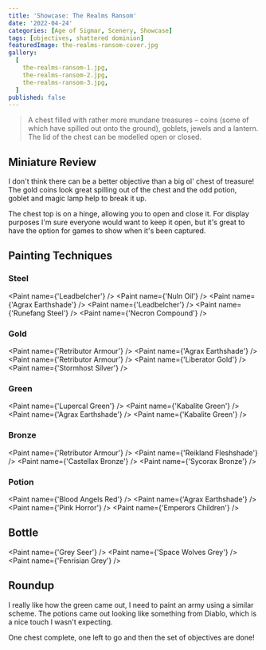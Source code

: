```yaml
---
title: 'Showcase: The Realms Ransom'
date: '2022-04-24'
categories: [Age of Sigmar, Scenery, Showcase]
tags: [objectives, shattered dominion]
featuredImage: the-realms-ransom-cover.jpg
gallery:
  [
    the-realms-ransom-1.jpg,
    the-realms-ransom-2.jpg,
    the-realms-ransom-3.jpg,
  ]
published: false
---
```


> A chest filled with rather more mundane treasures – coins (some of which have spilled out onto the ground), goblets,
> jewels and a lantern. The lid of the chest can be modelled open or closed.

## Miniature Review

I don't think there can be a better objective than a big ol' chest of treasure! The gold coins look great spilling out
of the chest and the odd potion, goblet and magic lamp help to break it up.

The chest top is on a hinge, allowing you to open and close it. For display purposes I'm sure everyone would want to
keep it open, but it's great to have the option for games to show when it's been captured.

## Painting Techniques

### Steel
<Paint name={'Leadbelcher'} />
<Paint name={'Nuln Oil'} />
<Paint name={'Agrax Earthshade'} />
<Paint name={'Leadbelcher'} />
<Paint name={'Runefang Steel'} />
<Paint name={'Necron Compound'} />

### Gold
<Paint name={'Retributor Armour'} />
<Paint name={'Agrax Earthshade'} />
<Paint name={'Retributor Armour'} />
<Paint name={'Liberator Gold'} />
<Paint name={'Stormhost Silver'} />

### Green
<Paint name={'Lupercal Green'} />
<Paint name={'Kabalite Green'} />
<Paint name={'Agrax Earthshade'} />
<Paint name={'Kabalite Green'} />

### Bronze
<Paint name={'Retributor Armour'} />
<Paint name={'Reikland Fleshshade'} />
<Paint name={'Castellax Bronze'} />
<Paint name={'Sycorax Bronze'} />

### Potion
<Paint name={'Blood Angels Red'} />
<Paint name={'Agrax Earthshade'} />
<Paint name={'Pink Horror'} />
<Paint name={'Emperors Children'} />

## Bottle
<Paint name={'Grey Seer'} />
<Paint name={'Space Wolves Grey'} />
<Paint name={'Fenrisian Grey'} />

## Roundup

I really like how the green came out, I need to paint an army using a similar scheme. The potions came out looking like
something from Diablo, which is a nice touch I wasn't expecting.

One chest complete, one left to go and then the set of objectives are done!
